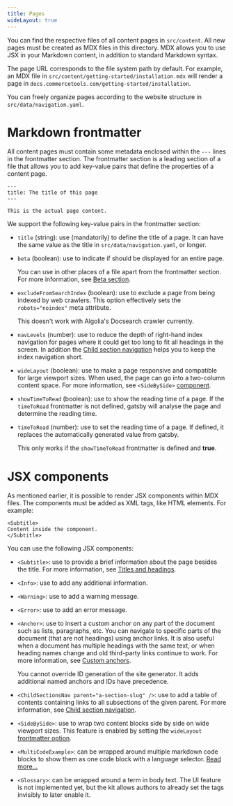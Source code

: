 ```yaml
---
title: Pages
wideLayout: true
---
```


You can find the respective files of all content pages in `src/content`. All new pages must be created as MDX files in this directory. MDX allows you to use JSX in your Markdown content, in addition to standard Markdown syntax.

The page URL corresponds to the file system path by default. For example, an MDX file in `src/content/getting-started/installation.mdx` will render a page in `docs.commercetools.com/getting-started/installation`.

You can freely organize pages according to the website structure in `src/data/navigation.yaml`.

# Markdown frontmatter

All content pages must contain some metadata enclosed within the `---` lines in the frontmatter section. The frontmatter section is a leading section of a file that allows you to add key-value pairs that define the properties of a content page.

```mdx
---
title: The title of this page
---

This is the actual page content.
```

We support the following key-value pairs in the frontmatter section:

- `title` (string): use (mandatorily) to define the title of a page. It can have the same value as the title in `src/data/navigation.yaml`, or longer.
- `beta` (boolean): use to indicate if <Beta /> should be displayed for an entire page.

  <Info>

  You can use <Beta /> in other places of a file apart from the frontmatter section. For more information, see [Beta section](/writing/sample#beta-section-).

  </Info>

- `excludeFromSearchIndex` (boolean): use to exclude a page from being indexed by web crawlers. This option effectively sets the `robots="noindex"` meta attribute.

  <Warning>

  This doesn't work with Algolia's Docsearch crawler currently.

  </Warning>

- `navLevels` (number): use to reduce the depth of right-hand index navigation for pages where it could get too long to fit all headings in the screen. In addition the [Child section navigation](/writing/navigation#child-section-navigation) helps you to keep the index navigation short.

- `wideLayout` (boolean)<Anchor name="wide-layout" />: use to make a page responsive and compatible for large viewport sizes. When used, the page can go into a two-column content space. For more information, see `<SideBySide>` [component](#side-by-side).

- `showTimeToRead` (boolean)<Anchor name="show-time-to-read" />: use to show the reading time of a page. If the `timeToRead` frontmatter is not defined, gatsby will analyse the page and determine the reading time.

- `timeToRead` (number)<Anchor name="time-to-read" />: use to set the reading time of a page. If defined, it replaces the automatically generated value from gatsby.

  <Warning>

  This only works if the `showTimeToRead` frontmatter is defined and **true**.

  </Warning>

# JSX components

As mentioned earlier, it is possible to render JSX components within MDX files.
The components must be added as XML tags, like HTML elements. For example:

```mdx
<Subtitle>
Content inside the component.
</Subtitle>
```

You can use the following JSX components:

- `<Subtitle>`: use to provide a brief information about the page besides the title. For more information, see [Titles and headings](/writing/markdown#headings).
- `<Info>`: use to add any additional information.
- `<Warning>`: use to add a warning message.
- `<Error>`: use to add an error message.
- `<Anchor>`: use to insert a custom anchor on any part of the document such as lists, paragraphs, etc.
  You can navigate to specific parts of the document (that are not headings) using anchor links.
  It is also useful when a document has multiple headings with the same text, or when heading names change and old third-party links continue to work.
  For more information, see [Custom anchors](/writing/markdown#custom-link-targets).

    <Info>
  You cannot override ID generation of the site generator.
  It adds additional named anchors and IDs have precedence.
    </Info>

- `<ChildSectionsNav parent="a-section-slug" />`: use to add a table of contents containing links to all subsections of the given parent.
  For more information, see [Child section navigation](/writing/navigation#child-section-navigation).
- `<SideBySide>`<Anchor name="side-by-side" />: use to wrap two content blocks side by side on wide viewport sizes.
  This feature is enabled by setting the `wideLayout` [frontmatter option](#wide-layout).
- `<MultiCodeExample>`: can be wrapped around multiple markdown code blocks to show them as one code block with a language selector. [Read more...](/writing/code)
- `<Glossary>`: can be wrapped around a term in body text. The UI feature is not implemented yet, but the kit allows authors to already set the tags invisibly to later enable it.
